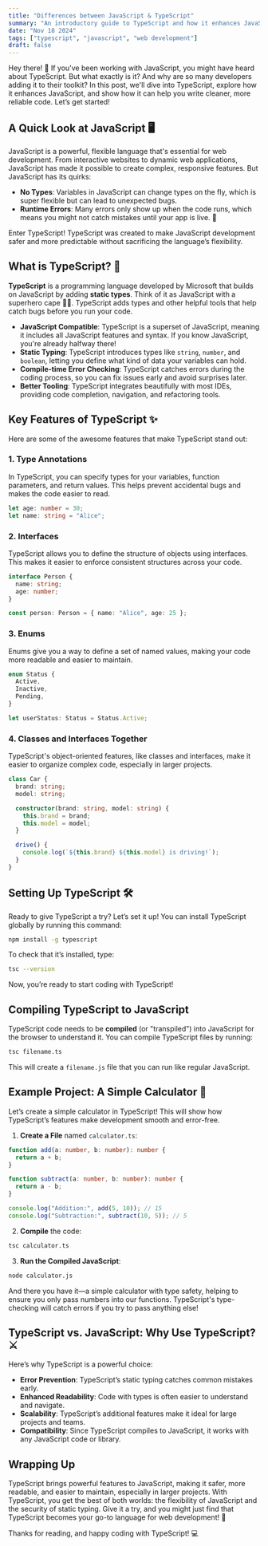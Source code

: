 ```yaml
---
title: "Differences between JavaScript & TypeScript"
summary: "An introductory guide to TypeScript and how it enhances JavaScript with helpful features like static types, better error handling, and improved readability."
date: "Nov 18 2024"
tags: ["typescript", "javascript", "web development"]
draft: false
---
```


Hey there! 👋 If you've been working with JavaScript, you might have heard about TypeScript. But what exactly is it? And why are so many developers adding it to their toolkit? In this post, we'll dive into TypeScript, explore how it enhances JavaScript, and show how it can help you write cleaner, more reliable code. Let’s get started!

## A Quick Look at JavaScript 🖥️

JavaScript is a powerful, flexible language that's essential for web development. From interactive websites to dynamic web applications, JavaScript has made it possible to create complex, responsive features. But JavaScript has its quirks:

- **No Types**: Variables in JavaScript can change types on the fly, which is super flexible but can lead to unexpected bugs.
- **Runtime Errors**: Many errors only show up when the code runs, which means you might not catch mistakes until your app is live. 😬

Enter TypeScript! TypeScript was created to make JavaScript development safer and more predictable without sacrificing the language’s flexibility.

## What is TypeScript? 📝

**TypeScript** is a programming language developed by Microsoft that builds on JavaScript by adding **static types**. Think of it as JavaScript with a superhero cape 🦸‍♂️. TypeScript adds types and other helpful tools that help catch bugs before you run your code.

- **JavaScript Compatible**: TypeScript is a superset of JavaScript, meaning it includes all JavaScript features and syntax. If you know JavaScript, you're already halfway there!
- **Static Typing**: TypeScript introduces types like `string`, `number`, and `boolean`, letting you define what kind of data your variables can hold.
- **Compile-time Error Checking**: TypeScript catches errors during the coding process, so you can fix issues early and avoid surprises later.
- **Better Tooling**: TypeScript integrates beautifully with most IDEs, providing code completion, navigation, and refactoring tools.

## Key Features of TypeScript ✨

Here are some of the awesome features that make TypeScript stand out:

### 1. **Type Annotations**

In TypeScript, you can specify types for your variables, function parameters, and return values. This helps prevent accidental bugs and makes the code easier to read.

```typescript
let age: number = 30;
let name: string = "Alice";
```

### 2. **Interfaces**

TypeScript allows you to define the structure of objects using interfaces. This makes it easier to enforce consistent structures across your code.

```typescript
interface Person {
  name: string;
  age: number;
}

const person: Person = { name: "Alice", age: 25 };
```

### 3. **Enums**

Enums give you a way to define a set of named values, making your code more readable and easier to maintain.

```typescript
enum Status {
  Active,
  Inactive,
  Pending,
}

let userStatus: Status = Status.Active;
```

### 4. **Classes and Interfaces Together**

TypeScript's object-oriented features, like classes and interfaces, make it easier to organize complex code, especially in larger projects.

```typescript
class Car {
  brand: string;
  model: string;

  constructor(brand: string, model: string) {
    this.brand = brand;
    this.model = model;
  }

  drive() {
    console.log(`${this.brand} ${this.model} is driving!`);
  }
}
```

## Setting Up TypeScript 🛠️

Ready to give TypeScript a try? Let’s set it up! You can install TypeScript globally by running this command:

```sh
npm install -g typescript
```

To check that it’s installed, type:

```sh
tsc --version
```

Now, you’re ready to start coding with TypeScript!

## Compiling TypeScript to JavaScript

TypeScript code needs to be **compiled** (or "transpiled") into JavaScript for the browser to understand it. You can compile TypeScript files by running:

```sh
tsc filename.ts
```

This will create a `filename.js` file that you can run like regular JavaScript.

## Example Project: A Simple Calculator 🧮

Let’s create a simple calculator in TypeScript! This will show how TypeScript’s features make development smooth and error-free.

1. **Create a File** named `calculator.ts`:

```typescript
function add(a: number, b: number): number {
  return a + b;
}

function subtract(a: number, b: number): number {
  return a - b;
}

console.log("Addition:", add(5, 10)); // 15
console.log("Subtraction:", subtract(10, 5)); // 5
```

2. **Compile** the code:

```sh
tsc calculator.ts
```

3. **Run the Compiled JavaScript**:

```sh
node calculator.js
```

And there you have it—a simple calculator with type safety, helping to ensure you only pass numbers into our functions. TypeScript's type-checking will catch errors if you try to pass anything else!

## TypeScript vs. JavaScript: Why Use TypeScript? ⚔️

Here’s why TypeScript is a powerful choice:

- **Error Prevention**: TypeScript’s static typing catches common mistakes early.
- **Enhanced Readability**: Code with types is often easier to understand and navigate.
- **Scalability**: TypeScript’s additional features make it ideal for large projects and teams.
- **Compatibility**: Since TypeScript compiles to JavaScript, it works with any JavaScript code or library.

## Wrapping Up

TypeScript brings powerful features to JavaScript, making it safer, more readable, and easier to maintain, especially in larger projects. With TypeScript, you get the best of both worlds: the flexibility of JavaScript and the security of static typing. Give it a try, and you might just find that TypeScript becomes your go-to language for web development! 🚀

Thanks for reading, and happy coding with TypeScript! 💻
